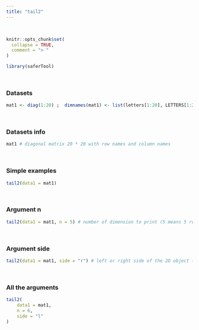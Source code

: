 ---
title: "tail2"
---
<br>
```{r, include = FALSE}
knitr::opts_chunk$set(
  collapse = TRUE,
  comment = "> "
)
```

```{r setup}
library(saferTool)
```
<br>

### Datasets

```{r}
mat1 <- diag(1:20) ;  dimnames(mat1) <- list(letters[1:20], LETTERS[1:20]) # diagonal matrix 20 * 20 with row names and column names
```
<br>

### Datasets info

```{r}
mat1 # diagonal matrix 20 * 20 with row names and column names
```
<br>

### Simple examples

```{r}
tail2(data1 = mat1)
```
<br>

### Argument n

```{r}
tail2(data1 = mat1, n = 5) # number of dimension to print (5 means 5 rows and columns)
```
<br>

### Argument side
```{r}
tail2(data1 = mat1, side = "r") # left or right side of the 2D object (only for matrix, data frame or table)
```
<br>

### All the arguments
```{r}
tail2(
    data1 = mat1, 
    n = 6, 
    side = "l"
)
```

